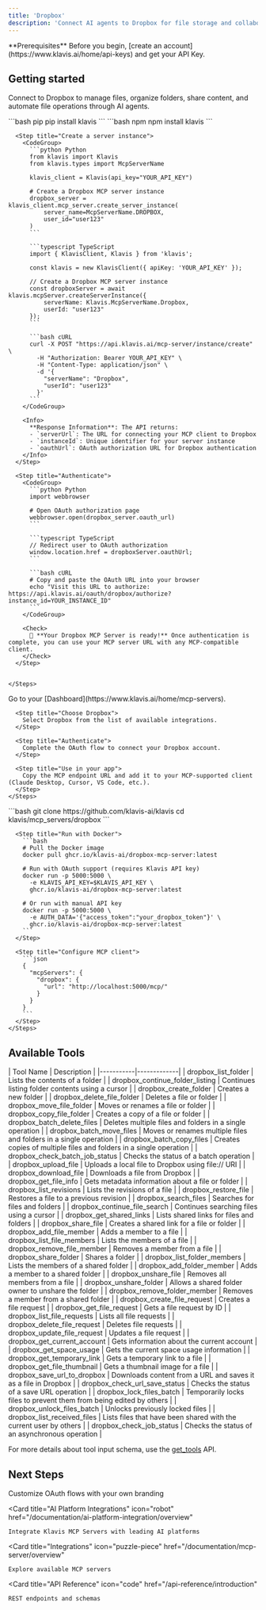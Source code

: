 ```yaml
---
title: 'Dropbox'
description: 'Connect AI agents to Dropbox for file storage and collaboration management'
---
```


<Info>
  **Prerequisites**
  Before you begin, [create an account](https://www.klavis.ai/home/api-keys) and get your API Key.
</Info>

## Getting started

Connect to Dropbox to manage files, organize folders, share content, and automate file operations through AI agents.

<Tabs>
  <Tab title="API">
    <Steps>
      <Step title="Install the SDKs (optional)">
        <CodeGroup>
          ```bash pip
          pip install klavis
          ```
          ```bash npm
          npm install klavis
          ```
        </CodeGroup>
      </Step>
      
      <Step title="Create a server instance">
        <CodeGroup>
          ```python Python
          from klavis import Klavis
          from klavis.types import McpServerName
          
          klavis_client = Klavis(api_key="YOUR_API_KEY")
          
          # Create a Dropbox MCP server instance
          dropbox_server = klavis_client.mcp_server.create_server_instance(
              server_name=McpServerName.DROPBOX,
              user_id="user123"
          )
          ```
          
          ```typescript TypeScript
          import { KlavisClient, Klavis } from 'klavis';
          
          const klavis = new KlavisClient({ apiKey: 'YOUR_API_KEY' });
          
          // Create a Dropbox MCP server instance
          const dropboxServer = await klavis.mcpServer.createServerInstance({
              serverName: Klavis.McpServerName.Dropbox,
              userId: "user123"
          });
          ```
          
          ```bash cURL
          curl -X POST "https://api.klavis.ai/mcp-server/instance/create" \
            -H "Authorization: Bearer YOUR_API_KEY" \
            -H "Content-Type: application/json" \
            -d '{
              "serverName": "Dropbox",
              "userId": "user123"
            }'
          ```
        </CodeGroup>
        
        <Info>
          **Response Information**: The API returns:
          - `serverUrl`: The URL for connecting your MCP client to Dropbox
          - `instanceId`: Unique identifier for your server instance
          - `oauthUrl`: OAuth authorization URL for Dropbox authentication
        </Info>
      </Step>
      
      <Step title="Authenticate">
        <CodeGroup>
          ```python Python
          import webbrowser
          
          # Open OAuth authorization page
          webbrowser.open(dropbox_server.oauth_url)
          ```
          
          ```typescript TypeScript
          // Redirect user to OAuth authorization
          window.location.href = dropboxServer.oauthUrl;
          ```
          
          ```bash cURL
          # Copy and paste the OAuth URL into your browser
          echo "Visit this URL to authorize: https://api.klavis.ai/oauth/dropbox/authorize?instance_id=YOUR_INSTANCE_ID"
          ```
        </CodeGroup>
        
        <Check>
          🎉 **Your Dropbox MCP Server is ready!** Once authentication is complete, you can use your MCP server URL with any MCP-compatible client.
        </Check>
      </Step>
      

    </Steps>
  </Tab>
  
  <Tab title="UI">
    <Steps>
      <Step title="Open Dashboard">
        Go to your [Dashboard](https://www.klavis.ai/home/mcp-servers).
      </Step>
      
      <Step title="Choose Dropbox">
        Select Dropbox from the list of available integrations.
      </Step>
      
      <Step title="Authenticate">
        Complete the OAuth flow to connect your Dropbox account.
      </Step>
      
      <Step title="Use in your app">
        Copy the MCP endpoint URL and add it to your MCP-supported client (Claude Desktop, Cursor, VS Code, etc.).
      </Step>
    </Steps>
  </Tab>
  
  <Tab title="Open Source">
    <Steps>
      <Step title="Clone repository (for developers to build from source)">
        ```bash
        git clone https://github.com/klavis-ai/klavis
        cd klavis/mcp_servers/dropbox
        ```
      </Step>
      
      <Step title="Run with Docker">
        ```bash
        # Pull the Docker image
        docker pull ghcr.io/klavis-ai/dropbox-mcp-server:latest
        
        # Run with OAuth support (requires Klavis API key)
        docker run -p 5000:5000 \
          -e KLAVIS_API_KEY=$KLAVIS_API_KEY \
          ghcr.io/klavis-ai/dropbox-mcp-server:latest
        
        # Or run with manual API key
        docker run -p 5000:5000 \
          -e AUTH_DATA='{"access_token":"your_dropbox_token"}' \
          ghcr.io/klavis-ai/dropbox-mcp-server:latest
        ```
      </Step>
      
      <Step title="Configure MCP client">
        ```json
        {
          "mcpServers": {
            "dropbox": {
              "url": "http://localhost:5000/mcp/"
            }
          }
        }
        ```
      </Step>
    </Steps>
  </Tab>
</Tabs>

## Available Tools

<Accordion title="Tools Information">
| Tool Name | Description |
|-----------|-------------|
| dropbox_list_folder | Lists the contents of a folder |
| dropbox_continue_folder_listing | Continues listing folder contents using a cursor |
| dropbox_create_folder | Creates a new folder |
| dropbox_delete_file_folder | Deletes a file or folder |
| dropbox_move_file_folder | Moves or renames a file or folder |
| dropbox_copy_file_folder | Creates a copy of a file or folder |
| dropbox_batch_delete_files | Deletes multiple files and folders in a single operation |
| dropbox_batch_move_files | Moves or renames multiple files and folders in a single operation |
| dropbox_batch_copy_files | Creates copies of multiple files and folders in a single operation |
| dropbox_check_batch_job_status | Checks the status of a batch operation |
| dropbox_upload_file | Uploads a local file to Dropbox using file:// URI |
| dropbox_download_file | Downloads a file from Dropbox |
| dropbox_get_file_info | Gets metadata information about a file or folder |
| dropbox_list_revisions | Lists the revisions of a file |
| dropbox_restore_file | Restores a file to a previous revision |
| dropbox_search_files | Searches for files and folders |
| dropbox_continue_file_search | Continues searching files using a cursor |
| dropbox_get_shared_links | Lists shared links for files and folders |
| dropbox_share_file | Creates a shared link for a file or folder |
| dropbox_add_file_member | Adds a member to a file |
| dropbox_list_file_members | Lists the members of a file |
| dropbox_remove_file_member | Removes a member from a file |
| dropbox_share_folder | Shares a folder |
| dropbox_list_folder_members | Lists the members of a shared folder |
| dropbox_add_folder_member | Adds a member to a shared folder |
| dropbox_unshare_file | Removes all members from a file |
| dropbox_unshare_folder | Allows a shared folder owner to unshare the folder |
| dropbox_remove_folder_member | Removes a member from a shared folder |
| dropbox_create_file_request | Creates a file request |
| dropbox_get_file_request | Gets a file request by ID |
| dropbox_list_file_requests | Lists all file requests |
| dropbox_delete_file_request | Deletes file requests |
| dropbox_update_file_request | Updates a file request |
| dropbox_get_current_account | Gets information about the current account |
| dropbox_get_space_usage | Gets the current space usage information |
| dropbox_get_temporary_link | Gets a temporary link to a file |
| dropbox_get_file_thumbnail | Gets a thumbnail image for a file |
| dropbox_save_url_to_dropbox | Downloads content from a URL and saves it as a file in Dropbox |
| dropbox_check_url_save_status | Checks the status of a save URL operation |
| dropbox_lock_files_batch | Temporarily locks files to prevent them from being edited by others |
| dropbox_unlock_files_batch | Unlocks previously locked files |
| dropbox_list_received_files | Lists files that have been shared with the current user by others |
| dropbox_check_job_status | Checks the status of an asynchronous operation |
</Accordion>

<Note>For more details about tool input schema, use the [get_tools](https://docs.klavis.ai/api-reference/mcp-server/get-tools) API.</Note>

## Next Steps

<CardGroup>
  <Card
    title="White-label Authentication"
    icon="palette"
    href="/documentation/auth/white-label"
  >
    Customize OAuth flows with your own branding
  </Card>
  
  <Card
    title="AI Platform Integrations"
    icon="robot"
    href="/documentation/ai-platform-integration/overview"
  >
    Integrate Klavis MCP Servers with leading AI platforms
  </Card>
  
  <Card
    title="Integrations"
    icon="puzzle-piece"
    href="/documentation/mcp-server/overview"
  >
    Explore available MCP servers
  </Card>
  
  <Card
    title="API Reference"
    icon="code"
    href="/api-reference/introduction"
  >
    REST endpoints and schemas
  </Card>
</CardGroup> 